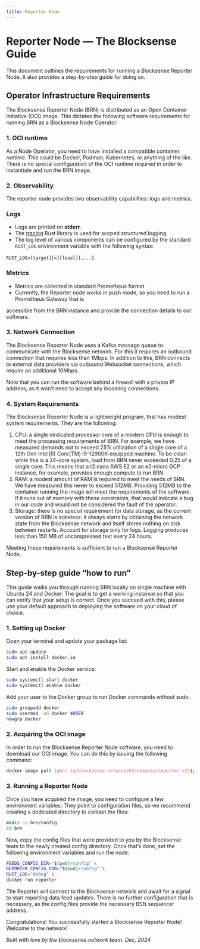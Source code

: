 ```yaml
---
title: Reporter Node
---
```


# Reporter Node — The Blocksense Guide

This document outlines the requirements for running a Blocksense Reporter Node. It also provides a step-by-step guide for doing so.

## Operator Infrastructure Requirements

The Blocksense Reporter Node (BRN) is distributed as an Open Container Initiative (OCI) image. This dictates the following software requirements for running BRN as a Blocksense Node Operator.

### 1. OCI runtime

As a Node Operator, you need to have installed a compatible container runtime. This could be Docker, Podman, Kubernetes, or anything of the like. There is no special configuration of the OCI runtime required in order to instantiate and run the BRN image.

### 2. Observability

The reporter node provides two observability capabilities: logs and metrics.

### Logs

- Logs are printed on **stderr**.
- The [tracing](https://docs.rs/tracing/latest/tracing/) Rust library is used for scoped structured logging.
- The log level of various components can be configured by the standard `RUST_LOG` environment variable with the following syntax:

`RUST_LOG=[target][=][level][,...]`.

### Metrics

- Metrics are collected in standard Prometheus format
- Currently, the Reporter node works in push mode, so you need to run a Prometheus Gateway that is

accessible from the BRN instance and provide the connection details to our software.

### 3. Network Connection

The Blocksense Reporter Node uses a Kafka message queue to communicate with the Blocksense network. For this it requires an outbound connection that requires less than 1Mbps. In addition to this, BRN connects to external data providers via outbound Websocket connections, which require an additional 10Mbps.

Note that you can run the software behind a firewall with a private IP address, as it won’t need to accept any incoming connections.

### 4. System Requirements

The Blocksense Reporter Node is a lightweight program, that has modest system requirements. They are the following:

1. CPU: a single dedicated processor core of a modern CPU is enough to meet the processing requirements of BRN. For example, we have measured demands not to exceed 25% utilization of a single core of a 12th Gen Intel(R) Core(TM) i9-12900K-equipped machine. To be clear: while this is a 24-core system, load from BRN never exceeded 0.25 of a single core. This means that a t2.nano AWS E2 or an e2-micro GCP instance, for example, provides enough compute to run BRN.
2. RAM: a modest amount of RAM is required to meet the needs of BRN. We have measured this never to exceed 512MB. Providing 512MB to the container running the image will meet the requirements of the software. If it runs out of memory with these constraints, that would indicate a bug in our code and would not be considered the fault of the operator.
3. Storage: there is no special requirement for data storage, as the current version of BRN is stateless: it always starts by obtaining the network state from the Blocksense network and itself stores nothing on disk between restarts. Account for storage only for logs. Logging produces less than 150 MB of uncompressed text every 24 hours.

Meeting these requirements is sufficient to run a Blocksense Reporter Node.

## Step-by-step guide “how to run”

This guide walks you through running BRN locally on single machine with Ubuntu 24 and Docker. The goal is to get a working instance so that you can verify that your setup is correct. Once you succeed with this, please use your default approach to deploying the software on your cloud of choice.

### 1. Setting up Docker

Open your terminal and update your package list:

```bash
sudo apt update
sudo apt install docker.io
```

Start and enable the Docker service:

```bash
sudo systemctl start docker
sudo systemctl enable docker
```

Add your user to the Docker group to run Docker commands without sudo:

```bash
sudo groupadd docker
sudo usermod -aG docker $USER
newgrp docker
```

### 2. Acquiring the OCI image

In order to run the Blocksense Reporter Node software, you need to download our OCI image. You can do this by issuing the following command:

```bash
docker image pull [ghcr.io/blocksense-network/blocksense/reporter:v2](ghcr.io/blocksense-network/blocksense/reporter:v2)
```

### 3. Running a Reporter Node

Once you have acquired the image, you need to configure a few environment variables. They point to configuration files, so we recommend creating a dedicated directory to contain the files:

```bash
mkdir -p brn/config
cd brn
```

Now, copy the config files that were provided to you by the Blocksense team to the newly created config directory. Once that’s done, set the following environment variables and run the node:

```bash
FEEDS_CONFIG_DIR="$(pwd)/config" \
REPORTER_CONFIG_DIR="$(pwd)/config" \
RUST_LOG="debug" \
docker run reporter
```

The Reporter will connect to the Blocksense network and await for a signal to start reporting data feed updates. There is no further configuration that is necessary, as the config files provide the necessary BSN sequencer address.

Congratulations! You successfully started a Blocksense Reporter Node! Welcome to the network!

*Built with love by the blocksense.network team.             Dec, 2024*
